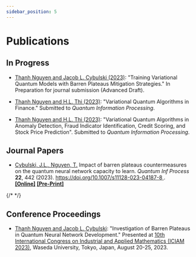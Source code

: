 ```yaml
---
sidebar_position: 5
---
```


# Publications

## In Progress

- [Thanh Nguyen and Jacob L. Cybulski (2023)](./projects.mdx#The-Impact-of-Barren-Plateaus-Mitigation-Strategy-on-the-Quantum-Neural-Network-Capacity-to-Learn): "Training Variational Quantum Models with Barren Plateaus Mitigation Strategies." In Preparation for journal submission (Advanced Draft).

- [Thanh Nguyen and H.L. Thi (2023)](./projects.mdx#Applications-of-Quantum-Algorithms-in-Finance): "Variational Quantum Algorithms in Finance." Submitted to *Quantum Information Processing*.

- [Thanh Nguyen and H.L. Thi (2023)](./projects.mdx#Applications-of-Quantum-Algorithms-in-Finance): "Variational Quantum Algorithms in Anomaly Detection, Fraud Indicator Identification, Credit Scoring, and Stock Price Prediction". Submitted to *Quantum Information Processing*.

## Journal Papers

- [Cybulski, J.L., Nguyen, T.](./projects.mdx#The-Impact-of-Barren-Plateaus-Mitigation-Strategy-on-the-Quantum-Neural-Network-Capacity-to-Learn) Impact of barren plateaus countermeasures on the quantum neural network capacity to learn. *Quantum Inf Process* **22**, 442 (2023). [https://doi.org/10.1007/s11128-023-04187-8 <Icon icon="fa-solid fa-arrow-up-right-from-square" width="1em"/>](https://doi.org/10.1007/s11128-023-04187-8). <br/>
[**[Online]**](https://link.springer.com/article/10.1007/s11128-023-04187-8)
[**[Pre-Print]**](../static/documents/Effective_Dim_V3.0_2023_11_21_Accepted.pdf)

{/* <Icon icon="fa-solid fa-arrow-up-right-from-square" width="1em"/> */}

## Conference Proceedings

- [Thanh Nguyen and Jacob L. Cybulski](./projects.mdx#The-Impact-of-Barren-Plateaus-Mitigation-Strategy-on-the-Quantum-Neural-Network-Capacity-to-Learn): "Investigation of Barren Plateaus in Quantum Neural Network Development." Presented at [10th International Congress on Industrial and Applied Mathematics (ICIAM 2023)](https://iciam2023.org/accepted_ps#13568_Investigation_of_Barren_Plateaus_in_Quantum_Neural_Network_Development), Waseda University, Tokyo, Japan, August 20-25, 2023.